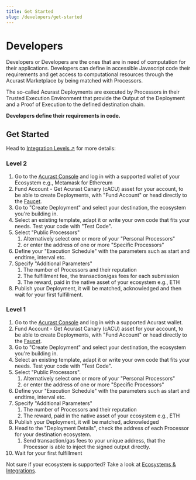 ```yaml
---
title: Get Started
slug: /developers/get-started
---
```



# Developers

Developers or Developers are the ones that are in need of computation for their applications. Developers can define in accessible Javascript code their requirements and get access to computational resources through the Acurast Marketplace by being matched with Processors.

The so-called Acurast Deployments are executed by Processors in their Trusted Execution Environment that provide the Output of the Deployment and a Proof of Execution to the defined destination chain.

**Developers define their requirements in code.**

## Get Started

Head to [Integration Levels ↗](/integrations/introduction) for more details:

### Level 2

1. Go to the [Acurast Console](https://console.acurast.com/) and log in with a supported wallet of your Ecosystem e.g., Metamask for Ethereum
1. Fund Account - Get Acurast Canary (cACU) asset for your account, to be able to create Deployments, with "Fund Account" or head directly to the [Faucet](https://faucet.acurast.com/).
1. Go to "Create Deployment" and select your destination, the ecosystem you're building in.
1. Select an existing template, adapt it or write your own code that fits your needs. Test your code with "Test Code".
1. Select "Public Processors"
   1. Alternatively select one or more of your "Personal Processors"
   1. or enter the address of one or more "Specific Processors"
1. Define your "Execution Schedule" with the parameters such as start and endtime, interval etc.
1. Specify "Additional Parameters"
   1. The number of Processors and their reputation
   1. The fulfillment fee, the transaction/gas fees for each submission
   1. The reward, paid in the native asset of your ecosystem e.g., ETH
1. Publish your Deployment, it will be matched, acknowledged and then wait for your first fulfillment.

### Level 1

1. Go to the [Acurast Console](https://console.acurast.com/) and log in with a supported Acurast wallet.
1. Fund Account - Get Acurast Canary (cACU) asset for your account, to be able to create Deployments, with "Fund Account" or head directly to the [Faucet](https://faucet.acurast.com/).
1. Go to "Create Deployment" and select your destination, the ecosystem you're building in.
1. Select an existing template, adapt it or write your own code that fits your needs. Test your code with "Test Code".
1. Select "Public Processors".
   1. Alternatively select one or more of your "Personal Processors"
   1. or enter the address of one or more "Specific Processors"
1. Define your "Execution Schedule" with the parameters such as start and endtime, interval etc.
1. Specify "Additional Parameters"
   1. The number of Processors and their reputation
   1. The reward, paid in the native asset of your ecosystem e.g., ETH
1. Publish your Deployment, it will be matched, acknowledged
1. Head to the "Deployment Details", check the address of each Processor for your destination ecosystem.
   1. Send transaction/gas fees to your unique address, that the Processor is able to inject the signed output directly.
1. Wait for your first fulfillment

Not sure if your ecosystem is supported? Take a look at [Ecosystems & Integrations](/integrations/introduction).
